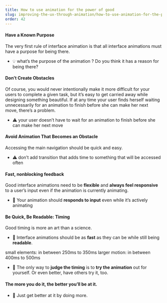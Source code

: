 ```yaml
---
title: How to use animation for the power of good
slug: improving-the-ux-through-animation/how-to-use-animation-for-the-power-of-good
order: 42
---
```


<Article
    first="How to use animation for"
    second="the power of good?"
    description="Animation has a bad repitation because of the banners, used to catch the users attention.  "
>

#### Have a Known Purpose 

The very first rule of interface animation is that all interface animations must have a purpose for being there.

- 💡 what’s the purpose of the animation ? Do you think it has a reason for being there?  

#### Don’t Create Obstacles

Of course, you would never intentionally make it more difficult for your users to complete a given task, but it’s easy to get carried away while designing something beautiful. If at any time your user finds herself waiting unnecessarily for an animation to finish before she can make her next move, there’s a problem.

- ⚠️ your user doesn’t have to wait for an animation to finish before she can make her next move


#### Avoid Animation That Becomes an Obstacle

Accessing the main navigation should be quick and easy.

- ⚠️ don’t add transition that adds time to something that will be accessed often


#### Fast, nonblocking feedback

Good interface animations need to be **flexible** and **always feel responsive** to a user’s input even if the animation is currently animating. 

- 🌿 Your animation should **responds to input** even while it’s actively animating


#### Be Quick, Be Readable: Timing

Good timing is more an art than a science.

- 🌿 Interface animations should be as **fast** as they can be while still being **readable**.

small elements: in between 250ms to 350ms
larger motion: in between 400ms to 500ms

- 🌿 The only way to **judge the timing** is to **try the animation** out for yourself. Or even better, have others try it, too.


#### The more you do it, the better you’ll be at it.

- 💪 Just get better at it by doing more.

</Article>
